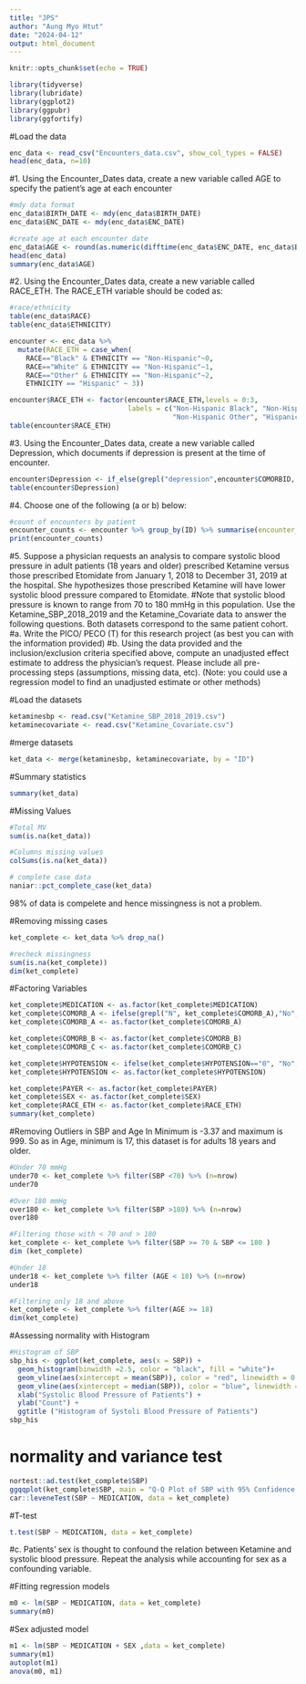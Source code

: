 ```yaml
---
title: "JPS"
author: "Aung Myo Htut"
date: "2024-04-12"
output: html_document
---
```


```r
knitr::opts_chunk$set(echo = TRUE)
```

```r
library(tidyverse)
library(lubridate)
library(ggplot2)
library(ggpubr)
library(ggfortify)
```

#Load the data
```r
enc_data <- read_csv("Encounters_data.csv", show_col_types = FALSE)
head(enc_data, n=10)
```

#1.	Using the Encounter_Dates data, create a new variable called AGE to specify the patient’s age at each encounter
```r
#mdy data format
enc_data$BIRTH_DATE <- mdy(enc_data$BIRTH_DATE)
enc_data$ENC_DATE <- mdy(enc_data$ENC_DATE)

#create age at each encounter date
enc_data$AGE <- round(as.numeric(difftime(enc_data$ENC_DATE, enc_data$BIRTH_DATE, units = "days"))/365.25)
head(enc_data)
summary(enc_data$AGE)
```

#2.	Using the Encounter_Dates data, create a new variable called RACE_ETH. The RACE_ETH variable should be coded as:
<!-- ‘Non-Hispanic Black’ if RACE is Black and ETHNICITY is Non-Hispanic; -->
<!-- ‘Non-Hispanic White’ if RACE is White and ETHNICITY is Non-Hispanic; -->
<!-- ‘Non-Hispanic Other’ if RACE is Other and ETHNICITY is Non-Hispanic; -->
<!-- ‘Hispanic’ if ETHNICITY is Hispanic. -->

```r
#race/ethnicity
table(enc_data$RACE)
table(enc_data$ETHNICITY)

encounter <- enc_data %>%
  mutate(RACE_ETH = case_when(
    RACE=="Black" & ETHNICITY == "Non-Hispanic"~0,
    RACE=="White" & ETHNICITY == "Non-Hispanic"~1,
    RACE=="Other" & ETHNICITY == "Non-Hispanic"~2,
    ETHNICITY == "Hispanic" ~ 3))

encounter$RACE_ETH <- factor(encounter$RACE_ETH,levels = 0:3, 
                             labels = c("Non-Hispanic Black", "Non-Hispanic White",
                                        "Non-Hispanic Other", "Hispanic"))
table(encounter$RACE_ETH)
```

#3.	Using the Encounter_Dates data, create a new variable called Depression, which documents if depression is present at the time of encounter.

```r
encounter$Depression <- if_else(grepl("depression",encounter$COMORBID, ignore.case = TRUE),"Yes","No")
table(encounter$Depression)
```

#4.	Choose one of the following (a or b) below: 
<!-- a.	There are 7 unique patients in the Encounter_Dates data. Calculate (via coding) the count of encounters by patient -->
<!-- i.	Copy and paste code -->
<!-- ii.	Paste/submit your table of counts -->
```r
#count of encounters by patient
encounter_counts <- encounter %>% group_by(ID) %>% summarise(encounter_count = n())
print(encounter_counts)
```

#5.	Suppose a physician requests an analysis to compare systolic blood pressure in adult patients (18 years and older) prescribed Ketamine versus those prescribed Etomidate from January 1, 2018 to December 31, 2019 at the hospital. She hypothesizes those prescribed Ketamine will have lower systolic blood pressure compared to Etomidate. 
#Note that systolic blood pressure is known to range from 70 to 180 mmHg in this population. Use the Ketamine_SBP_2018_2019 and the Ketamine_Covariate data to answer the following questions. Both datasets correspond to the same patient cohort.
#a.	Write the PICO/ PECO (T) for this research project (as best you can with the information provided)
#b.	Using the data provided and the inclusion/exclusion criteria specified above, compute an unadjusted effect estimate to address the physician’s request. Please include all pre-processing steps (assumptions, missing data, etc). (Note: you could use a regression model to find an unadjusted estimate or other methods)


#Load the datasets

```r
ketaminesbp <- read.csv("Ketamine_SBP_2018_2019.csv")
ketaminecovariate <- read.csv("Ketamine_Covariate.csv")
```

#merge datasets
```r
ket_data <- merge(ketaminesbp, ketaminecovariate, by = "ID")
```

#Summary statistics
```r
summary(ket_data)
```

#Missing Values
```r
#Total MV
sum(is.na(ket_data))

#Columns missing values
colSums(is.na(ket_data))

# complete case data
naniar::pct_complete_case(ket_data)
```
98% of data is compelete and hence missingness is not a problem.

#Removing missing cases
```r
ket_complete <- ket_data %>% drop_na()

#recheck missingness 
sum(is.na(ket_complete))
dim(ket_complete)
```

#Factoring Variables
```r
ket_complete$MEDICATION <- as.factor(ket_complete$MEDICATION)
ket_complete$COMORB_A <- ifelse(grepl("N", ket_complete$COMORB_A),"No","Yes")
ket_complete$COMORB_A <- as.factor(ket_complete$COMORB_A)

ket_complete$COMORB_B <- as.factor(ket_complete$COMORB_B)
ket_complete$COMORB_C <- as.factor(ket_complete$COMORB_C)

ket_complete$HYPOTENSION <- ifelse(ket_complete$HYPOTENSION=="0", "No", "Yes")
ket_complete$HYPOTENSION <- as.factor(ket_complete$HYPOTENSION)

ket_complete$PAYER <- as.factor(ket_complete$PAYER)
ket_complete$SEX <- as.factor(ket_complete$SEX)
ket_complete$RACE_ETH <- as.factor(ket_complete$RACE_ETH)
summary(ket_complete)
```

#Removing Outliers in SBP and Age
In Minimum is -3.37 and maximum is 999. So as in Age, minimum is 17, this dataset is for adults 18 years and older.
```r
#Under 70 mmHg
under70 <- ket_complete %>% filter(SBP <70) %>% (n=nrow)
under70

#Over 180 mmHg
over180 <- ket_complete %>% filter(SBP >180) %>% (n=nrow)
over180

#Filtering those with < 70 and > 180
ket_complete <- ket_complete %>% filter(SBP >= 70 & SBP <= 180 )
dim (ket_complete)

#Under 18
under18 <- ket_complete %>% filter (AGE < 18) %>% (n=nrow)
under18

#Filtering only 18 and above
ket_complete <- ket_complete %>% filter(AGE >= 18)
dim(ket_complete)
```

#Assessing normality with Histogram
```r
#Histogram of SBP
sbp_his <- ggplot(ket_complete, aes(x = SBP)) +
  geom_histogram(binwidth =2.5, color = "black", fill = "white")+
  geom_vline(aes(xintercept = mean(SBP)), color = "red", linewidth = 0.8)+
  geom_vline(aes(xintercept = median(SBP)), color = "blue", linewidth = 0.8, linetype = "dashed")+
  xlab("Systolic Blood Pressure of Patients") +
  ylab("Count") +
  ggtitle ("Histogram of Systoli Blood Pressure of Patients")
sbp_his
```

# normality and variance test
```r
nortest::ad.test(ket_complete$SBP)
ggqqplot(ket_complete$SBP, main = "Q-Q Plot of SBP with 95% Confidence Interval")
car::leveneTest(SBP ~ MEDICATION, data = ket_complete)
```
#T-test
```r
t.test(SBP ~ MEDICATION, data = ket_complete)
```

#c.	Patients’ sex is thought to confound the relation between Ketamine and systolic blood pressure. Repeat the analysis while accounting for sex as a confounding variable. 

#Fitting regression models
```r
m0 <- lm(SBP ~ MEDICATION, data = ket_complete)
summary(m0)
```

#Sex adjusted model
```r
m1 <- lm(SBP ~ MEDICATION + SEX ,data = ket_complete)
summary(m1)
autoplot(m1)
anova(m0, m1)
```

